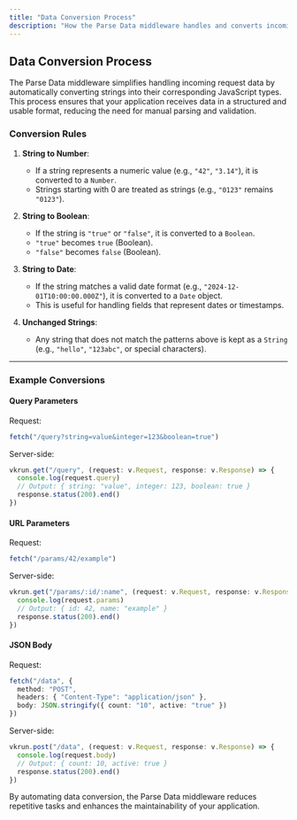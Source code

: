 ```yaml
---
title: "Data Conversion Process"
description: "How the Parse Data middleware handles and converts incoming request data."
---
```


## Data Conversion Process

The Parse Data middleware simplifies handling incoming request data by automatically converting strings into their corresponding JavaScript types. This process ensures that your application receives data in a structured and usable format, reducing the need for manual parsing and validation.

### Conversion Rules

1. **String to Number**:
   - If a string represents a numeric value (e.g., `"42"`, `"3.14"`), it is converted to a `Number`.
   - Strings starting with 0 are treated as strings (e.g., `"0123"` remains `"0123"`).

2. **String to Boolean**:
   - If the string is `"true"` or `"false"`, it is converted to a `Boolean`.
   - `"true"` becomes `true` (Boolean).
   - `"false"` becomes `false` (Boolean).

3. **String to Date**:
   - If the string matches a valid date format (e.g., `"2024-12-01T10:00:00.000Z"`), it is converted to a `Date` object.
   - This is useful for handling fields that represent dates or timestamps.

4. **Unchanged Strings**:
   - Any string that does not match the patterns above is kept as a `String` (e.g., `"hello"`, `"123abc"`, or special characters).

---

### Example Conversions

#### Query Parameters

Request:

```ts
fetch("/query?string=value&integer=123&boolean=true")
```

Server-side:

```ts
vkrun.get("/query", (request: v.Request, response: v.Response) => {
  console.log(request.query)
  // Output: { string: "value", integer: 123, boolean: true }
  response.status(200).end()
})
```

#### URL Parameters

Request:

```ts
fetch("/params/42/example")
```

Server-side:

```ts
vkrun.get("/params/:id/:name", (request: v.Request, response: v.Response) => {
  console.log(request.params)
  // Output: { id: 42, name: "example" }
  response.status(200).end()
})
```

#### JSON Body

Request:

```ts
fetch("/data", {
  method: "POST",
  headers: { "Content-Type": "application/json" },
  body: JSON.stringify({ count: "10", active: "true" })
})
```

Server-side:

```ts
vkrun.post("/data", (request: v.Request, response: v.Response) => {
  console.log(request.body)
  // Output: { count: 10, active: true }
  response.status(200).end()
})
```

By automating data conversion, the Parse Data middleware reduces repetitive tasks and enhances the maintainability of your application.
